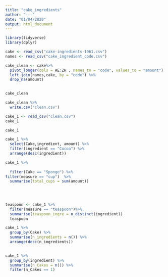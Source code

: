 ```yaml
---
title: "cake_ingredients"
author: "---"
date: "01/04/2020"
output: html_document
---
```


```r
library(tidyverse)
library(dplyr)
```

```r
cake <- read_csv("cake-ingredients-1961.csv")
names <- read_csv("cake_ingredient_code.csv")
```


```r
cake_clean <- cake%>%
  pivot_longer(cols = AE:ZH , names_to = "code", values_to = "amount") %>%
  left_join(names,cake, by = "code") %>%
  drop_na(amount) 
  
```



```r
cake_clean
```

```r
cake_clean %>%
  write.csv("clean.csv")
```


```r
cake_1 <- read_csv("clean.csv")
cake_1
```


```r
cake_1
```

```r
cake_1 %>%
  select(Cake,ingredient, amount) %>%
  filter(ingredient == "Cocoa") %>%
  arrange(desc(ingredient))


```

```r
cake_1 %>%
  
  filter(Cake == "Sponge") %>% 
filter(measure == "cup")  %>%
  summarise(total_cups = sum(amount))
  
  
  
```


```r
teaspoon <- cake_1 %>%
  filter(measure == "teaspoon")%>%
  summarise(teaspoon_ingre = n_distinct(ingredient))
  teaspoon
```


```r

cake_1 %>%
  group_by(Cake) %>%
  summarise(n_ingredients = n()) %>%
  arrange(desc(n_ingredients))
    

```


```r
cake_1 %>%
  group_by(ingredient) %>%
  summarise(n_Cakes = n()) %>%
  filter(n_Cakes == 1)
```


